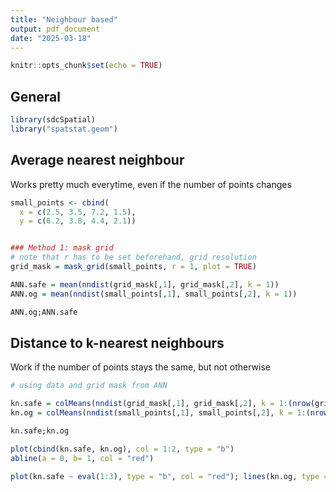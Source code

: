 ---
title: "Neighbour based"
output: pdf_document
date: "2025-03-18"
---

```{r setup, include=FALSE}
knitr::opts_chunk$set(echo = TRUE)
```

## General
```{r}
library(sdcSpatial)
library("spatstat.geom")

```


## Average nearest neighbour
Works pretty much everytime, even if the number of points changes
```{r}

small_points <- cbind(
  x = c(2.5, 3.5, 7.2, 1.5),
  y = c(6.2, 3.8, 4.4, 2.1))


### Method 1: mask grid
# note that r has to be set beforehand, grid resolution
grid_mask = mask_grid(small_points, r = 1, plot = TRUE)

ANN.safe = mean(nndist(grid_mask[,1], grid_mask[,2], k = 1))
ANN.og = mean(nndist(small_points[,1], small_points[,2], k = 1))

ANN.og;ANN.safe
```

## Distance to k-nearest neighbours
Work if the number of points stays the same, but not otherwise
```{r}
# using data and grid mask from ANN

kn.safe = colMeans(nndist(grid_mask[,1], grid_mask[,2], k = 1:(nrow(grid_mask) - 1)))
kn.og = colMeans(nndist(small_points[,1], small_points[,2], k = 1:(nrow(small_points) - 1)))

kn.safe;kn.og

plot(cbind(kn.safe, kn.og), col = 1:2, type = "b")
abline(a = 0, b= 1, col = "red")

plot(kn.safe ~ eval(1:3), type = "b", col = "red"); lines(kn.og, type = "b")
```


















































































































